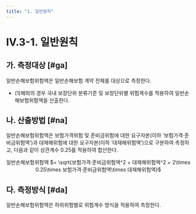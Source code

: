 ```yaml
---
title: "1. 일반원칙"
---
```

# IV.3-1. 일반원칙

## 가. 측정대상 [#ga]
일반손해보험위험액은 일반손해보험 계약 전체를 대상으로 측정한다.

- (1)해외의 경우 국내 보장단위 분류기준 및 보장단위별 위험계수를 적용하여 일반손해보험위험액을 산출한다.

## 나. 산출방법 [#na]
일반손해보험위험액은 보험가격위험 및 준비금위험에 대한 요구자본(이하 ‘보험가격·준비금위험액’)과 대재해위험에 대한 요구자본(이하 ‘대재해위험액’)으로 구분하여 측정하고, 다음과 같이 상관계수 0.25를 적용하여 합산한다.
<Math><center>
일반손해보험위험액
 $= \sqrt{보험가격·준비금위험액^2 + 대재해위험액^2 + 2\times 0.25\times 보험가격·준비금위험액\times 대재해위험액}$
</center></Math>

## 다. 측정방식 [#da]
일반손해보험위험액은 하위위험별로 위험계수 방식을 적용하여 측정한다.
